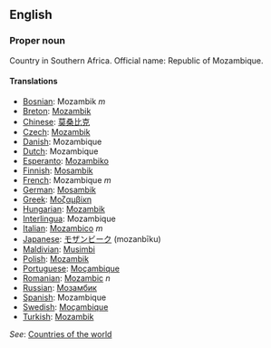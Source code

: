 ==English==

===Proper noun===

Country in Southern Africa. Official name: Republic of Mozambique.

====Translations====
*[[Bosnian]]: Mozambik ''m''
*[[Breton]]: [[Mozambik]]
*[[Chinese]]: [[莫桑比克]]
*[[Czech]]: [[Mozambik]]
*[[Danish]]: Mozambique
*[[Dutch]]: Mozambique
*[[Esperanto]]: [[Mozambiko]]
*[[Finnish]]: [[Mosambik]]
*[[French]]: Mozambique ''m''
*[[German]]: [[Mosambik]]
*[[Greek]]: [[Μοζαμβίκη]]
*[[Hungarian]]: [[Mozambik]]
*[[Interlingua]]: Mozambique
*[[Italian]]: [[Mozambico]] ''m''
*[[Japanese]]: [[モザンビーク]] (mozanbīku)
*[[Maldivian]]: [[Musimbi]]
*[[Polish]]: [[Mozambik]]
*[[Portuguese]]: [[Moçambique]]
*[[Romanian]]: [[Mozambic]] ''n''
*[[Russian]]: [[Мозамбик]]
*[[Spanish]]: Mozambique
*[[Swedish]]: [[Moçambique]]
*[[Turkish]]: [[Mozambik]]

''See'': [[Countries of the world]]